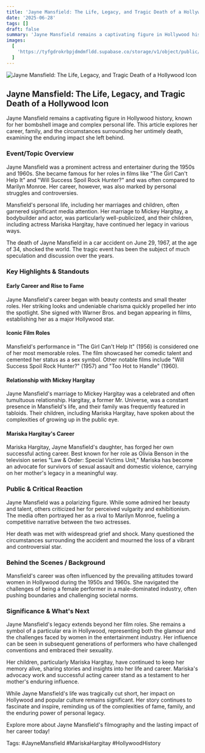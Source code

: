 ```yaml
---
title: 'Jayne Mansfield: The Life, Legacy, and Tragic Death of a Hollywood Icon'
date: '2025-06-28'
tags: []
draft: false
summary: 'Jayne Mansfield remains a captivating figure in Hollywood history, known for her bombshell image and complex personal life. This article explores her career, family, and the circumstances surrounding her untimely death, examining the enduring impact she left behind.'
images:
  [
    'https://tyfgdrokrbpjdmdmfldd.supabase.co/storage/v1/object/public/image/2025-06-28-00-04-04-392-04-00.jpg',
  ]
---
```


![Jayne Mansfield: The Life, Legacy, and Tragic Death of a Hollywood Icon](https://tyfgdrokrbpjdmdmfldd.supabase.co/storage/v1/object/public/image/2025-06-28-00-04-04-392-04-00.jpg)

## Jayne Mansfield: The Life, Legacy, and Tragic Death of a Hollywood Icon

Jayne Mansfield remains a captivating figure in Hollywood history, known for her bombshell image and complex personal life. This article explores her career, family, and the circumstances surrounding her untimely death, examining the enduring impact she left behind.

### Event/Topic Overview

Jayne Mansfield was a prominent actress and entertainer during the 1950s and 1960s. She became famous for her roles in films like "The Girl Can't Help It" and "Will Success Spoil Rock Hunter?" and was often compared to Marilyn Monroe. Her career, however, was also marked by personal struggles and controversies.

Mansfield's personal life, including her marriages and children, often garnered significant media attention. Her marriage to Mickey Hargitay, a bodybuilder and actor, was particularly well-publicized, and their children, including actress Mariska Hargitay, have continued her legacy in various ways.

The death of Jayne Mansfield in a car accident on June 29, 1967, at the age of 34, shocked the world. The tragic event has been the subject of much speculation and discussion over the years.

### Key Highlights & Standouts

#### Early Career and Rise to Fame

Jayne Mansfield's career began with beauty contests and small theater roles. Her striking looks and undeniable charisma quickly propelled her into the spotlight. She signed with Warner Bros. and began appearing in films, establishing her as a major Hollywood star.

#### Iconic Film Roles

Mansfield's performance in "The Girl Can't Help It" (1956) is considered one of her most memorable roles. The film showcased her comedic talent and cemented her status as a sex symbol. Other notable films include "Will Success Spoil Rock Hunter?" (1957) and "Too Hot to Handle" (1960).

#### Relationship with Mickey Hargitay

Jayne Mansfield's marriage to Mickey Hargitay was a celebrated and often tumultuous relationship. Hargitay, a former Mr. Universe, was a constant presence in Mansfield's life, and their family was frequently featured in tabloids. Their children, including Mariska Hargitay, have spoken about the complexities of growing up in the public eye.

#### Mariska Hargitay's Career

Mariska Hargitay, Jayne Mansfield's daughter, has forged her own successful acting career. Best known for her role as Olivia Benson in the television series "Law & Order: Special Victims Unit," Mariska has become an advocate for survivors of sexual assault and domestic violence, carrying on her mother's legacy in a meaningful way.

### Public & Critical Reaction

Jayne Mansfield was a polarizing figure. While some admired her beauty and talent, others criticized her for perceived vulgarity and exhibitionism. The media often portrayed her as a rival to Marilyn Monroe, fueling a competitive narrative between the two actresses.

Her death was met with widespread grief and shock. Many questioned the circumstances surrounding the accident and mourned the loss of a vibrant and controversial star.

### Behind the Scenes / Background

Mansfield's career was often influenced by the prevailing attitudes toward women in Hollywood during the 1950s and 1960s. She navigated the challenges of being a female performer in a male-dominated industry, often pushing boundaries and challenging societal norms.

### Significance & What's Next

Jayne Mansfield's legacy extends beyond her film roles. She remains a symbol of a particular era in Hollywood, representing both the glamour and the challenges faced by women in the entertainment industry. Her influence can be seen in subsequent generations of performers who have challenged conventions and embraced their sexuality.

Her children, particularly Mariska Hargitay, have continued to keep her memory alive, sharing stories and insights into her life and career. Mariska's advocacy work and successful acting career stand as a testament to her mother's enduring influence.

While Jayne Mansfield's life was tragically cut short, her impact on Hollywood and popular culture remains significant. Her story continues to fascinate and inspire, reminding us of the complexities of fame, family, and the enduring power of personal legacy.

Explore more about Jayne Mansfield's filmography and the lasting impact of her career today!

Tags: #JayneMansfield #MariskaHargitay #HollywoodHistory

